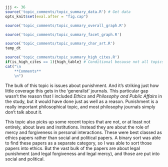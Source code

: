 ```r
jjj <- 36
source('topic_comments/topic_summary_data.R') # Get data
opts_knit$set(eval.after = "fig.cap")
```

```r
source('topic_comments/topic_summary_overall_graph.R')
```

```r

source('topic_comments/topic_summary_facet_graph.R')
```

```r

source('topic_comments/topic_summary_char_art.R')
temp_dt
```

```r
source('topic_comments/topic_summary_high_cites.R')
if(is_high_cites == 1){high_table} # Conditional because not all topics have high cites
cat("\n
	**Comments**
	\n")
```

The bulk of this topic is issues about punishment. And it's striking just how little coverage this gets in the 'generalist' journals. This particular gap wasn't the reason that I included _Ethics_ and _Philosophy and Public Affairs_ in the study, but it would have done just as well as a reason. Punishment is a really important philosophical topic, and most philosophy journals simply don't talk about it.

This topic also picks up some recent topics that are not, or at least not entirely, about laws and institutions. Instead they are about the role of mercy and forgiveness in personal interactions. These were best classed as ethics papers rather than social and political papers. A binary sort was able to find these papers as a separate category, so I was able to sort those papers into ethics. But the vast bulk of the papers are about legal punishment (and legal forgiveness and legal mercy), and those are put into social and political.